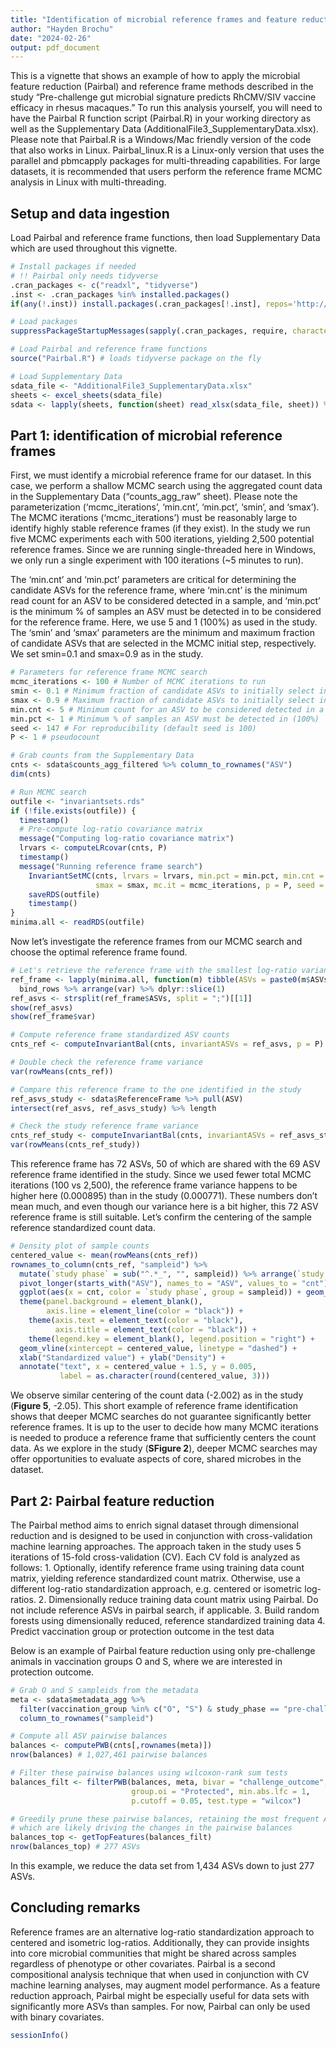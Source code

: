 ---
title: "Identification of microbial reference frames and feature reduction using Pairbal"
author: "Hayden Brochu"
date: "2024-02-26"
output: pdf_document
---

This is a vignette that shows an example of how to apply the microbial feature reduction (Pairbal) and reference frame methods described in the study "Pre-challenge gut microbial signature predicts RhCMV/SIV vaccine efficacy in rhesus macaques." To run this analysis yourself, you will need to have the Pairbal R function script (Pairbal.R) in your working directory as well as the Supplementary Data (AdditionalFile3_SupplementaryData.xlsx). Please note that Pairbal.R is a Windows/Mac friendly version of the code that also works in Linux. Pairbal_linux.R is a Linux-only version that uses the parallel and pbmcapply packages for multi-threading capabilities. For large datasets, it is recommended that users perform the reference frame MCMC analysis in Linux with multi-threading.

## Setup and data ingestion

Load Pairbal and reference frame functions, then load Supplementary Data which are used throughout this vignette.

```{r setup}
# Install packages if needed
# !! Pairbal only needs tidyverse
.cran_packages <- c("readxl", "tidyverse")
.inst <- .cran_packages %in% installed.packages()
if(any(!.inst)) install.packages(.cran_packages[!.inst], repos='http://cran.us.r-project.org')

# Load packages
suppressPackageStartupMessages(sapply(.cran_packages, require, character.only = T))

# Load Pairbal and reference frame functions
source("Pairbal.R") # loads tidyverse package on the fly

# Load Supplementary Data
sdata_file <- "AdditionalFile3_SupplementaryData.xlsx"
sheets <- excel_sheets(sdata_file)
sdata <- lapply(sheets, function(sheet) read_xlsx(sdata_file, sheet)) %>% setNames(sheets)
```

## Part 1: identification of microbial reference frames

First, we must identify a microbial reference frame for our dataset. In this case, we perform a shallow MCMC search using the aggregated count data in the Supplementary Data ("counts_agg_raw" sheet). Please note the parameterization ('mcmc_iterations', 'min.cnt', 'min.pct', 'smin', and 'smax'). The MCMC iterations ('mcmc_iterations') must be reasonably large to identify highly stable reference frames (if they exist). In the study we run five MCMC experiments each with 500 iterations, yielding 2,500 potential reference frames. Since we are running single-threaded here in Windows, we only run a single experiment with 100 iterations (~5 minutes to run).

The 'min.cnt' and 'min.pct' parameters are critical for determining the candidate ASVs for the reference frame, where 'min.cnt' is the minimum read count for an ASV to be considered detected in a sample, and 'min.pct' is the minimum % of samples an ASV must be detected in to be considered for the reference frame. Here, we use 5 and 1 (100%) as used in the study. The 'smin' and 'smax' parameters are the minimum and maximum fraction of candidate ASVs that are selected in the MCMC initial step, respectively. We set smin=0.1 and smax=0.9 as in the study.

```{r reference frames}
# Parameters for reference frame MCMC search
mcmc_iterations <- 100 # Number of MCMC iterations to run
smin <- 0.1 # Minimum fraction of candidate ASVs to initially select in each MCMC iteration
smax <- 0.9 # Maximum fraction of candidate ASVs to initially select in each MCMC iteration
min.cnt <- 5 # Minimum count for an ASV to be considered detected in a sample
min.pct <- 1 # Minimum % of samples an ASV must be detected in (100%)
seed <- 147 # For reproducibility (default seed is 100)
P <- 1 # pseudocount

# Grab counts from the Supplementary Data
cnts <- sdata$counts_agg_filtered %>% column_to_rownames("ASV")
dim(cnts)

# Run MCMC search
outfile <- "invariantsets.rds"
if (!file.exists(outfile)) {
  timestamp()
  # Pre-compute log-ratio covariance matrix
  message("Computing log-ratio covariance matrix")
  lrvars <- computeLRcovar(cnts, P)
  timestamp()
  message("Running reference frame search")
	InvariantSetMC(cnts, lrvars = lrvars, min.pct = min.pct, min.cnt = min.cnt, smin = smin,
	               smax = smax, mc.it = mcmc_iterations, p = P, seed = seed) %>%
  	saveRDS(outfile)
	timestamp()
}
minima.all <- readRDS(outfile)
```

Now let's investigate the reference frames from our MCMC search and choose the optimal reference frame found.

```{r reference frame retrieval}
# Let's retrieve the reference frame with the smallest log-ratio variance
ref_frame <- lapply(minima.all, function(m) tibble(ASVs = paste0(m$ASVs, collapse = ";"), var = m$var)) %>%
  bind_rows %>% arrange(var) %>% dplyr::slice(1)
ref_asvs <- strsplit(ref_frame$ASVs, split = ";")[[1]]
show(ref_asvs)
show(ref_frame$var)

# Compute reference frame standardized ASV counts
cnts_ref <- computeInvariantBal(cnts, invariantASVs = ref_asvs, p = P)

# Double check the reference frame variance
var(rowMeans(cnts_ref))

# Compare this reference frame to the one identified in the study
ref_asvs_study <- sdata$ReferenceFrame %>% pull(ASV)
intersect(ref_asvs, ref_asvs_study) %>% length

# Check the study reference frame variance
cnts_ref_study <- computeInvariantBal(cnts, invariantASVs = ref_asvs_study, p = P)
var(rowMeans(cnts_ref_study))
```

This reference frame has 72 ASVs, 50 of which are shared with the 69 ASV reference frame identified in the study. Since we used fewer total MCMC iterations (100 vs 2,500), the reference frame variance happens to be higher here (0.000895) than in the study (0.000771). These numbers don't mean much, and even though our variance here is a bit higher, this 72 ASV reference frame is still suitable. Let's confirm the centering of the sample reference standardized count data.

```{r reference frame centering, fig.width = 4.5, fig.height = 3, fig.align='center'}
# Density plot of sample counts
centered_value <- mean(rowMeans(cnts_ref))
rownames_to_column(cnts_ref, "sampleid") %>%
  mutate(`study phase` = sub("^.*_", "", sampleid)) %>% arrange(`study phase`) %>%
  pivot_longer(starts_with("ASV"), names_to = "ASV", values_to = "cnt") %>%
  ggplot(aes(x = cnt, color = `study phase`, group = sampleid)) + geom_density() +
  theme(panel.background = element_blank(),
        axis.line = element_line(color = "black")) +
	theme(axis.text = element_text(color = "black"),
	      axis.title = element_text(color = "black")) +
	theme(legend.key = element_blank(), legend.position = "right") +
  geom_vline(xintercept = centered_value, linetype = "dashed") +
  xlab("Standardized value") + ylab("Density") +
  annotate("text", x = centered_value + 1.5, y = 0.005,
           label = as.character(round(centered_value, 3)))
```

We observe similar centering of the count data (-2.002) as in the study (**Figure 5**, -2.05). This short example of reference frame identification shows that deeper MCMC searches do not guarantee significantly better reference frames. It is up to the user to decide how many MCMC iterations is needed to produce a reference frame that sufficiently centers the count data. As we explore in the study (**SFigure 2**), deeper MCMC searches may offer opportunities to evaluate aspects of core, shared microbes in the dataset.

## Part 2: Pairbal feature reduction

The Pairbal method aims to enrich signal dataset through dimensional reduction and is designed to be used in conjunction with cross-validation machine learning approaches. The approach taken in the study uses 5 iterations of 15-fold cross-validation (CV). Each CV fold is analyzed as follows:
1. Optionally, identify reference frame using training data count matrix, yielding reference standardized count matrix. Otherwise, use a different log-ratio standardization approach, e.g. centered or isometric log-ratios.
2. Dimensionally reduce training data count matrix using Pairbal. Do not include reference ASVs in pairbal search, if applicable.
3. Build random forests using dimensionally reduced, reference standardized training data
4. Predict vaccination group or protection outcome in the test data

Below is an example of Pairbal feature reduction using only pre-challenge animals in vaccination groups O and S, where we are interested in protection outcome.

```{r pairbal search}
# Grab O and S sampleids from the metadata
meta <- sdata$metadata_agg %>%
  filter(vaccination_group %in% c("O", "S") & study_phase == "pre-challenge") %>%
  column_to_rownames("sampleid")

# Compute all ASV pairwise balances
balances <- computePWB(cnts[,rownames(meta)])
nrow(balances) # 1,027,461 pairwise balances

# Filter these pairwise balances using wilcoxon-rank sum tests
balances_filt <- filterPWB(balances, meta, bivar = "challenge_outcome",
                           group.oi = "Protected", min.abs.lfc = 1,
                           p.cutoff = 0.05, test.type = "wilcox")

# Greedily prune these pairwise balances, retaining the most frequent ASVs
# which are likely driving the changes in the pairwise balances
balances_top <- getTopFeatures(balances_filt)
nrow(balances_top) # 277 ASVs
```

In this example, we reduce the data set from 1,434 ASVs down to just 277 ASVs.

## Concluding remarks

Reference frames are an alternative log-ratio standardization approach to centered and isometric log-ratios. Additionally, they can provide insights into core microbial communities that might be shared across samples regardless of phenotype or other covariates. Pairbal is a second compositional analysis technique that when used in conjunction with CV machine learning analyses, may augment model performance. As a feature reduction approach, Pairbal might be especially useful for data sets with significantly more ASVs than samples. For now, Pairbal can only be used with binary covariates.

```{r session info}
sessionInfo()
```
